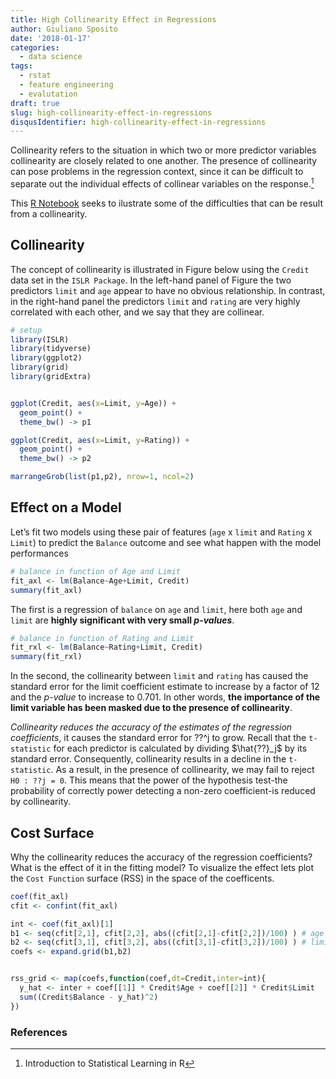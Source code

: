 ```yaml
---
title: High Collinearity Effect in Regressions
author: Giuliano Sposito
date: '2018-01-17'
categories:
  - data science
tags:
  - rstat
  - feature engineering
  - evalutation
draft: true
slug: high-collinearity-effect-in-regressions
disqusIdentifier: high-collinearity-effect-in-regressions
---
```


Collinearity refers to the situation in which two or more predictor variables collinearity are closely related to one another. The presence of collinearity can pose problems in the regression context, since it can be difficult to separate out the individual effects of collinear variables on the response.[^1]

This [R Notebook](http://rmarkdown.rstudio.com/r_notebooks.html) seeks to ilustrate some of the difficulties that can be result from a collinearity.

## Collinearity

The concept of collinearity is illustrated in Figure below using the `Credit` data set in the `ISLR Package`. In the left-hand panel of Figure the two predictors `limit` and `age` appear to have no obvious relationship. In contrast, in the right-hand panel the predictors `limit` and `rating` are very highly correlated with each other, and we say that they are collinear.

```r
# setup
library(ISLR)
library(tidyverse)
library(ggplot2)
library(grid)
library(gridExtra)


ggplot(Credit, aes(x=Limit, y=Age)) +
  geom_point() +
  theme_bw() -> p1

ggplot(Credit, aes(x=Limit, y=Rating)) +
  geom_point() +
  theme_bw() -> p2

marrangeGrob(list(p1,p2), nrow=1, ncol=2)
```

## Effect on a Model

Let's fit two models using these pair of features (`age` x `limit` and `Rating` x `Limit`) to predict the `Balance` outcome and see what happen with the model performances

```r

# balance in function of Age and Limit
fit_axl <- lm(Balance~Age+Limit, Credit)
summary(fit_axl)

```

The first is a regression of `balance` on `age` and `limit`, here both `age` and `limit` are **highly significant with very small _p-values_**.

```r
# balance in function of Rating and Limit
fit_rxl <- lm(Balance~Rating+Limit, Credit)
summary(fit_rxl)
```

In the second, the collinearity between `limit` and `rating` has caused the standard error for the limit coefficient estimate to increase by a factor of 12 and the _p-value_ to increase to 0.701. In other words, **the importance of the limit variable has been masked due to the presence of collinearity**.

*Collinearity reduces the accuracy of the estimates of the regression coefficients*, it causes the standard error for ??^j to grow. Recall that the `t-statistic` for each predictor is calculated by dividing $\hat{??}_j$ by its standard error. Consequently, collinearity results in a decline in the `t-statistic`. As a result, in the presence of collinearity, we may fail to reject `H0 : ??j = 0`. This means that the power of the hypothesis test-the probability of correctly power detecting a non-zero coefficient-is reduced by collinearity.

## Cost Surface

Why the collinearity reduces the accuracy of the regression coefficients? What is the effect of it in the fitting model? To visualize the effect lets plot the `Cost Function` surface (RSS) in the space of the coefficents.

```r

coef(fit_axl)
cfit <- confint(fit_axl)

int <- coef(fit_axl)[1]
b1 <- seq(cfit[2,1], cfit[2,2], abs((cfit[2,1]-cfit[2,2])/100) ) # age
b2 <- seq(cfit[3,1], cfit[3,2], abs((cfit[3,1]-cfit[3,2])/100) ) # limit
coefs <- expand.grid(b1,b2)


rss_grid <- map(coefs,function(coef,dt=Credit,inter=int){
  y_hat <- inter + coef[[1]] * Credit$Age + coef[[2]] * Credit$Limit
  sum((Credit$Balance - y_hat)^2)
}) 

```


### References

[^1]: Introduction to Statistical Learning in R



